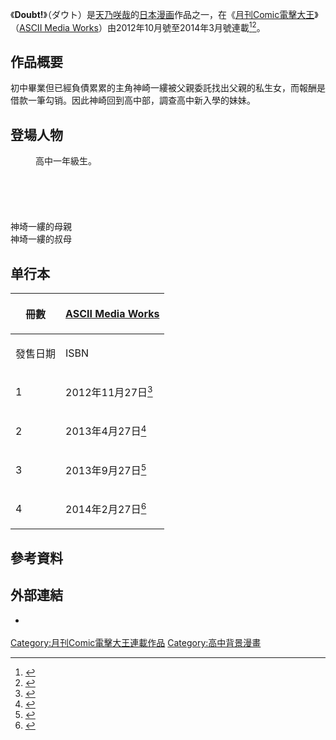 {{Infobox animanga/Headerofja
|標題= Doubt!
|圖像= Doubt! manga volume 1 cover.jpg
|尺寸= 
|說明= 《Doubt!》日語版漫畫第一集封面
|日文名稱= ダウト
|英文名稱= 
|類型= 
}}
{{Infobox animanga/Manga
| 標題 = 
| 作者 = [[天乃咲哉|天乃咲哉]]
| 作畫 = 
| 出版社 = [[ASCII_Media_Works|ASCII Media Works]]
| 其他出版社 = 
| 連載雜誌 = [[月刊Comic電擊大王|月刊Comic電擊大王]]
| 發售日 = 
| 開始 = 2012年10月號
| 結束 = 2014年3月號
| 冊數 = 4
| 話數 = 
| 其他 = 
| 版權 =
}}
{{Infobox animanga/Footerofja}}
{{漫畫}}
《'''Doubt!'''》（ダウト）是[[天乃咲哉|天乃咲哉]]的[[日本|日本]][[漫画|漫画]]作品之一，在《[[月刊Comic電擊大王|月刊Comic電擊大王]]》（[[ASCII_Media_Works|ASCII Media Works]]）由2012年10月號至2014年3月號連載<ref>{{Cite web|url=http://www.amazon.co.jp/dp/B008W7W8TY|script-title=ja:電撃大王 2012年10月号|publisher=[[日本亞馬遜|日本亞馬遜]]|accessdate=2016年5月18日|language=ja|archive-date=2019年10月16日|archive-url=https://web.archive.org/web/20191016092326/https://www.amazon.co.jp/dp/B008W7W8TY|dead-url=no}}</ref><ref>{{Cite web|url=http://daioh.dengeki.com/blog/thismonth/%E9%9B%BB%E6%92%83%E5%A4%A7%E7%8E%8B2014%E5%B9%B4%EF%BC%93%E6%9C%88%E5%8F%B7%E3%81%AF%EF%BC%91%E6%9C%8827%E6%97%A5%E7%99%BA%E5%A3%B2%EF%BC%81/|script-title=ja:電撃大王2014年３月号は１月27日発売！|publisher=[[月刊Comic電擊大王|月刊Comic電擊大王]]|accessdate=2016年5月18日|language=ja|archive-date=2016年6月3日|archive-url=https://web.archive.org/web/20160603170233/http://daioh.dengeki.com/blog/thismonth/%E9%9B%BB%E6%92%83%E5%A4%A7%E7%8E%8B2014%E5%B9%B4%EF%BC%93%E6%9C%88%E5%8F%B7%E3%81%AF%EF%BC%91%E6%9C%8827%E6%97%A5%E7%99%BA%E5%A3%B2%EF%BC%81/|dead-url=no}}</ref>。

== 作品概要 ==
初中畢業但已經負債累累的主角神崎一縷被父親委託找出父親的私生女，而報酬是借款一筆勾销。因此神崎回到高中部，調查高中新入學的妹妹。

== 登場人物 ==
; {{nihongo|神埼一縷||（かんざき イチル）}}
: 高中一年級生。
; {{nihongo|藤堂飛鳥||（とうどう あすか）}}
; {{nihongo|水城真魚||（みずき まな）}}
; {{nihongo|立花彪||（たちばな あや）}}
; {{nihongo|神埼廻||（かんざき めぐる）}}
; {{nihongo|神埼真紀||（かんざき まき）}}
; 神埼一縷的母親
; 神埼一縷的叔母
; {{nihongo|龍司||（りゅうじ）}}

== 单行本 ==
{| class=wikitable style="font-size:small;"
|-
!rowspan="2"|冊數
!colspan="2"|[[ASCII_Media_Works|ASCII Media Works]]
|-
!發售日期!!ISBN
|-
! 1
| 2012年11月27日<ref>{{cite web|url=http://asciimw.jp/search/mode/item/cd/311782600000|title=Doubt！（1）|publisher=[[ASCII_Media_Works|ASCII Media Works]]|language=ja|accessdate=2015年8月5日|archive-date=2016年3月4日|archive-url=https://web.archive.org/web/20160304203614/http://asciimw.jp/search/mode/item/cd/311782600000|dead-url=no}}</ref>
| ISBN 978-4-04-891191-7
|-
! 2
| 2013年4月27日<ref>{{cite web|url=http://asciimw.jp/search/mode/item/cd/311860600000|title=Doubt！（2）|publisher=ASCII Media Works|language=ja|accessdate=2015年8月5日|archive-date=2016年3月4日|archive-url=https://web.archive.org/web/20160304193622/http://asciimw.jp/search/mode/item/cd/311860600000|dead-url=no}}</ref>
| ISBN 978-4-04-891615-8
|-
! 3
| 2013年9月27日<ref>{{cite web|url=http://asciimw.jp/search/mode/item/cd/311925000000|title=Doubt！（3）|publisher=ASCII Media Works|language=ja|accessdate=2015年8月5日|archive-date=2016年3月4日|archive-url=https://web.archive.org/web/20160304130835/http://asciimw.jp/search/mode/item/cd/311925000000|dead-url=no}}</ref>
| ISBN 978-4-04-891940-1
|-
! 4
| 2014年2月27日<ref>{{cite web|url=http://asciimw.jp/search/mode/item/cd/312004000000|title=Doubt！（4）|publisher=ASCII Media Works|language=ja|accessdate=2015年8月5日|archive-date=2016年3月4日|archive-url=https://web.archive.org/web/20160304114209/http://asciimw.jp/search/mode/item/cd/312004000000|dead-url=no}}</ref>
| ISBN 978-4-04-866294-9
|}

==參考資料==
{{Reflist}}

== 外部連結 ==
* {{Cite web |url=http://daioh.dengeki.com/contents/doubt/ |title=Doubt! |access-date=2014-02-22 |archive-url=https://web.archive.org/web/20131108065945/http://daioh.dengeki.com/contents/doubt/ |archive-date=2013-11-08 |dead-url=yes }} {{ja icon}}

[[Category:月刊Comic電擊大王連載作品|Category:月刊Comic電擊大王連載作品]]
[[Category:高中背景漫畫|Category:高中背景漫畫]]